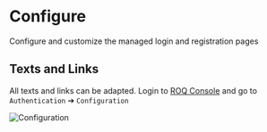 
# Configure

Configure and customize the managed login and registration pages

## Texts and Links

All texts and links can be adapted. Login to 
[ROQ Console](https://console.roq.tech/settings/authentication-form/theming) and go to `Authentication` ➔ `Configuration`

![Configuration](/new-auth-configuration.png)

